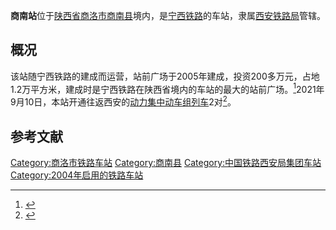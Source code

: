 {{distinguish|商丘南站}}
{{expand|time=2014-08-17T02:06:43+00:00}}
{{refimprove|time=2014-08-17T02:03:25+00:00}}
{{Infobox China railway station
|车站名称 = 商南站
|图片 = 
|图片介绍 = 
|车站拼音 = Shangnan
|英文名称= Shangnan Railway Station
|电报码 = ONY
|拼音码 = SNA
|车站代码 = 41029<ref>{{cite book|title=中华人民共和国铁路车站代码（GB/T 10302-2010）|publisher=中国标准出版社|year=2010|isbn=155066140495|ignore-isbn-error=true|pages=31}}</ref>
|车站位置 = [[陕西省|陕西省]][[商洛市|商洛市]][[商南县|商南县]]
|坐标 = {{coord|33.528571|110.895860|display=inline,title}}
|归属 = [[西安铁路局|西安铁路局]]西安车务段
|线路 = [[宁西铁路|宁西铁路]]
|车站等级 = [[三等站_(中國)|三等站]]
|月台数目 = 2
|股道数目 = 4
}}
'''商南站'''位于[[陕西省|陕西省]][[商洛市|商洛市]][[商南县|商南县]]境内，是[[宁西铁路|宁西铁路]]的车站，隶属[[西安铁路局|西安铁路局]]管辖。

==概况==
该站随宁西铁路的建成而运营，站前广场于2005年建成，投资200多万元，占地1.2万平方米，建成时是宁西铁路在陕西省境内的车站的最大的站前广场。<ref>{{cite web|url=http://www.slrbs.com/webnews/slrb/200511/04/xyz_10512.htm|title=商南火车站广场建成|publisher=商洛日报|date=2005-11-04|accessdate=2014-08-16|archive-date=2016-03-04|archive-url=https://web.archive.org/web/20160304185147/http://www.slrbs.com/webnews/slrb/200511/04/xyz_10512.htm|dead-url=no}}</ref>2021年9月10日，本站开通往返西安的[[复兴号CR200J型电力动车组|动力集中动车组列车]]2对<ref>{{cite news|url=http://news.hsw.cn/system/2021/0910/1368784.shtml|title=“绿巨人”首次开进商洛 陕西省“复兴号”动集动车组开行线路新增至11条|publisher=[[华商报_(陕西)|华商网]]|date=2021-09-10|accessdate=2021-09-12|archive-date=2021-09-13|archive-url=https://web.archive.org/web/20210913005138/http://news.hsw.cn/system/2021/0910/1368784.shtml|dead-url=no}}</ref>。

==参考文献==
{{Reflist}}

{{中国铁路小作品}}
{{宁西铁路}}

[[Category:商洛市铁路车站|Category:商洛市铁路车站]]
[[Category:商南县|Category:商南县]]
[[Category:中国铁路西安局集团车站|Category:中国铁路西安局集团车站]]
[[Category:2004年启用的铁路车站|Category:2004年启用的铁路车站]]